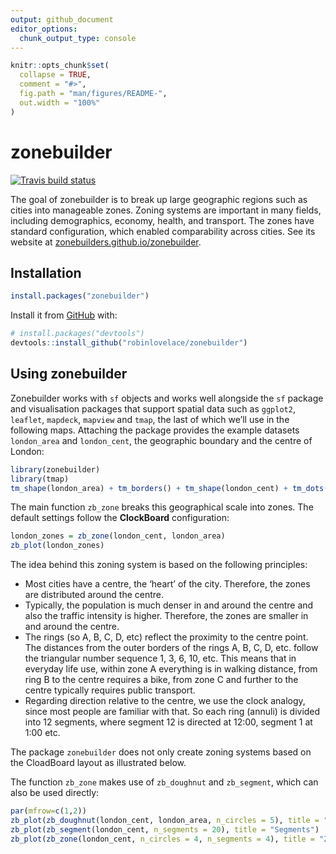 ```yaml
---
output: github_document
editor_options: 
  chunk_output_type: console
---
```



<!-- README.md is generated from README.Rmd. Please edit that file -->

```r
knitr::opts_chunk$set(
  collapse = TRUE,
  comment = "#>",
  fig.path = "man/figures/README-",
  out.width = "100%"
)
```

# zonebuilder

<!-- badges: start -->
[![Travis build status](https://travis-ci.org/zonebuilders/zonebuilder.svg?branch=master)](https://travis-ci.org/zonebuilders/zonebuilder)
<!-- badges: end -->

The goal of zonebuilder is to break up large geographic regions such as cities into manageable zones.
Zoning systems are important in many fields, including demographics, economy, health, and transport. The zones have standard configuration, which enabled comparability across cities. See its website at [zonebuilders.github.io/zonebuilder](https://zonebuilders.github.io/zonebuilder/).

## Installation

<!-- You can install the released version of zonebuilder from [CRAN](https://CRAN.R-project.org) with: -->

```r
install.packages("zonebuilder")
```

Install it from [GitHub](https://github.com/) with:

```r
# install.packages("devtools")
devtools::install_github("robinlovelace/zonebuilder")
```

## Using zonebuilder

Zonebuilder works with `sf` objects and works well alongside the `sf` package and visualisation packages that support spatial data such as `ggplot2`, `leaflet`, `mapdeck`, `mapview` and `tmap`, the last of which we'll use in the following maps.
Attaching the package provides the example datasets `london_area` and `london_cent`, the geographic boundary and the centre of London:

```r
library(zonebuilder)
library(tmap)
tm_shape(london_area) + tm_borders() + tm_shape(london_cent) + tm_dots("red")
```


The main function `zb_zone` breaks this geographical scale into zones. The default settings follow the **ClockBoard** configuration:


```r
london_zones = zb_zone(london_cent, london_area)
zb_plot(london_zones)
```


The idea behind this zoning system is based on the following principles:

* Most cities have a centre, the 'heart' of the city. Therefore, the zones are distributed around the centre.
* Typically, the population is much denser in and around the centre and also the traffic intensity is higher. Therefore, the zones are smaller in and around the centre.
* The rings (so A, B, C, D, etc) reflect the proximity to the centre point. The distances from the outer borders of the rings A, B, C, D, etc. follow the triangular number sequence 1, 3, 6, 10, etc. This means that in everyday life use, within zone A everything is in walking distance, from ring B to the centre requires a bike, from zone C and further to the centre typically requires public transport. 
* Regarding direction relative to the centre, we use the clock analogy, since most people are familiar with that. So each ring (annuli) is divided into 12 segments, where segment 12 is directed at 12:00, segment 1 at 1:00 etc. 


The package `zonebuilder` does not only create zoning systems based on the CloadBoard layout as illustrated below.


The function `zb_zone` makes use of `zb_doughnut` and `zb_segment`, which can also be used directly:

```r
par(mfrow=c(1,2))
zb_plot(zb_doughnut(london_cent, london_area, n_circles = 5), title = "Doughnuts")
zb_plot(zb_segment(london_cent, n_segments = 20), title = "Segments")
zb_plot(zb_zone(london_cent, n_circles = 4, n_segments = 4), title = "Zone with 4 circles and 4 segments")
```


<!-- tmap_arrange( -->
<!--   zb_view(zb_doughnut(london_cent, london_area, n_circles = 5), title = "Doughnuts"), -->
<!--   zb_view(zb_segment(london_cent, n_segments = 20), title = "Segments") -->
<!--  ) -->

